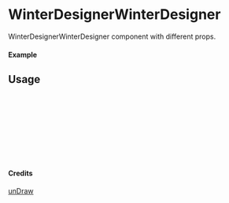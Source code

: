
<Meta of={WinterDesignerWinterDesigner} title="unDraw/WinterDesignerWinterDesigner" />

# WinterDesignerWinterDesigner

WinterDesignerWinterDesigner component with different props.

#### Example

<Canvas of={WinterDesignerWinterDesigner.Primary} />

## Usage

```ts
import { WinterDesignerWinterDesigner } from "yadl-ui";

const Example = () => {
  return (
      <WinterDesignerWinterDesigner />
  );
};

export default Example;
```

#### Credits
[unDraw](https://undraw.co/illustrations)
